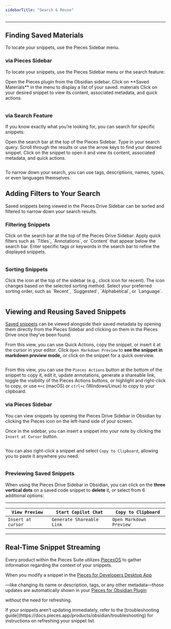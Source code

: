 ```yaml
---
sidebarTitle: "Search & Reuse"
---
```


---

## Finding Saved Materials

To locate your snippets, use the Pieces Sidebar menu.

### via Pieces Sidebar

To locate your snippets, use the Pieces Sidebar menu or the search feature:

<Steps>
  <Step title="Open the Pieces Sidebar">
    Open the Pieces plugin from the Obsidian sidebar.
  </Step>
  <Step title="Navigate to Saved Materials">
    Click on **Saved Materials** in the menu to display a list of your saved. materials
  </Step>
  <Step title="Open a Snippet">
    Click on your desired snippet to view its content, associated metadata, and quick actions.
  </Step>
</Steps>

<img
  className="mx-auto"
/>

### via Search Feature

If you know exactly what you’re looking for, you can search for specific snippets:

<Steps>
  <Step title="Click the Search Bar">
    Open the search bar at the top of the Pieces Sidebar.
  </Step>
  <Step title="Enter Your Query">
    Type in your search query.
  </Step>
  <Step title="Navigate the Results">
    Scroll through the results or use the arrow keys to find your desired snippet.
  </Step>
  <Step title="Open the Snippet">
    Click on the snippet to open it and view its content, associated metadata, and quick actions.
  </Step>
</Steps>

<img
  className="mx-auto"
/>

<tip>
  To narrow down your search, you can use tags, descriptions, names, types, or even languages themselves.
</tip>

## Adding Filters to Your Search

Saved snippets being viewed in the Pieces Drive Sidebar can be sorted and filtered to narrow down your search results.

### Filtering Snippets

<Steps>
  <Step title="Click the Search Bar">
    Click on the search bar at the top of the Pieces Drive Sidebar.
  </Step>
  <Step title="Use Quick Filters">
    Apply quick filters such as `Titles`, `Annotations`, or `Content` that appear below the search bar.
  </Step>
  <Step title="Filter by Tags or Keywords">
    Enter specific tags or keywords in the search bar to refine the displayed snippets.
  </Step>
</Steps>

<img
  className="mx-auto"
/>

### Sorting Snippets

<Steps>
  <Step title="Click the Sorting Icon">
    Click the icon at the top of the sidebar (e.g., clock icon for recent). The icon changes based on the selected sorting method.
  </Step>
  <Step title="Choose Sorting Order">
    Select your preferred sorting order, such as `Recent`, `Suggested`, `Alphabetical`, or `Language`.
  </Step>
</Steps>

<img
  className="mx-auto"
/>

## Viewing and Reusing Saved Snippets

[Saved snippets](https://docs.pieces.app/products/obsidian/drive/save-snippets) can be viewed alongside their saved metadata by opening them directly from the Pieces Sidebar and clicking on them in the Pieces Drive once they’ve been found.

From this view, you can use Quick Actions, copy the snippet, or insert it at the cursor in your editor. Click `Open Markdown Preview` to **see the snippet in markdown preview mode,** or click on the snippet for a quick overview.

<img
  className="mx-auto"
/>

From this view, you can use the `Pieces Actions` button at the bottom of the snippet to copy it, edit it, update annotations, generate a shareable link, toggle the visibility of the Pieces Actions buttons, or highlight and right-click to copy, or use `⌘+c` (macOS) or `ctrl+c` (Windows/Linux) to copy to your clipboard.

### via Pieces Sidebar

You can view snippets by opening the Pieces Drive Sidebar in Obsidian by clicking the Pieces icon on the left-hand side of your screen.

Once in the sidebar, you can insert a snippet into your note by clicking the `Insert at Cursor` button.

<img
  className="mx-auto"
/>

You can also right-click a snippet and select `Copy to Clipboard`, allowing you to paste it anywhere you need.

<img
  className="mx-auto"
/>

### Previewing Saved Snippets

When using the Pieces Drive Sidebar in Obsidian, you can click on the **three vertical dots** on a saved code snippet to **delete** it, or select from 6 additional options:

---

| `View Preview`     | `Start Copilot Chat`      | `Copy to Clipboard`     |
| ------------------ | ------------------------- | ----------------------- |
| `Insert at cursor` | `Generate Shareable Link` | `Open Markdown Preview` |

---

## Real-Time Snippet Streaming

Every product within the Pieces Suite utilizes [PiecesOS](https://docs.pieces.app/products/core-dependencies/pieces-os) to gather information regarding the context of your snippets.

When you modify a snippet in the <a target="_blank" href="https://docs.pieces.app/products/desktop">
Pieces for Developers Desktop App</a>

—like changing its name or description, tags, or any other metadata—those updates are automatically shown in your <a target="_blank" href="https://obsidian.md/plugins?search=pieces-for-developers">
Pieces for Obsidian Plugin</a>

 without the need for refreshing.

<tip>
  If your snippets aren’t updating immediately, refer to the [troubleshooting guide](https://docs.pieces.app/products/obsidian/troubleshooting) for instructions on refreshing your snippet list.
</tip>